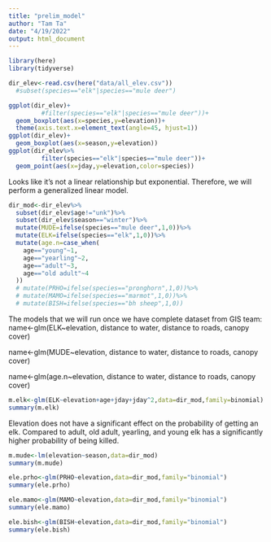 ```yaml
---
title: "prelim_model"
author: "Tam Ta"
date: "4/19/2022"
output: html_document
---
```


```r
library(here)
library(tidyverse)
```

```r
dir_elev<-read.csv(here("data/all_elev.csv"))
  #subset(species=="elk"|species=="mule deer")
```

```r
ggplot(dir_elev)+
         #filter(species=="elk"|species=="mule deer"))+
  geom_boxplot(aes(x=species,y=elevation))+
  theme(axis.text.x=element_text(angle=45, hjust=1))
ggplot(dir_elev)+
  geom_boxplot(aes(x=season,y=elevation))
ggplot(dir_elev%>%
         filter(species=="elk"|species=="mule deer"))+
  geom_point(aes(x=jday,y=elevation,color=species))
```
Looks like it's not a linear relationship but exponential. Therefore, we will perform a generalized linear model.

```r
dir_mod<-dir_elev%>%
  subset(dir_elev$age!="unk")%>%
  subset(dir_elev$season=="winter")%>%
  mutate(MUDE=ifelse(species=="mule deer",1,0))%>%
  mutate(ELK=ifelse(species=="elk",1,0))%>%
  mutate(age.n=case_when(
    age=="young"~1,
    age=="yearling"~2,
    age=="adult"~3,
    age=="old adult"~4
  ))
  # mutate(PRHO=ifelse(species=="pronghorn",1,0))%>%
  # mutate(MAMO=ifelse(species=="marmot",1,0))%>%
  # mutate(BISH=ifelse(species=="bh sheep",1,0))
```
The models that we will run once we have complete dataset from GIS team:
name<-glm(ELK~elevation, distance to water, distance to roads, canopy cover)

name<-glm(MUDE~elevation, distance to water, distance to roads, canopy cover)

name<-glm(age.n~elevation, distance to water, distance to roads, canopy cover)

```r
m.elk<-glm(ELK~elevation+age+jday+jday^2,data=dir_mod,family=binomial)
summary(m.elk)
```
Elevation does not have a significant effect on the probability of getting an elk.
Compared to adult, old adult, yearling, and young elk has a significantly higher probability of being killed.

```r
m.mude<-lm(elevation~season,data=dir_mod)
summary(m.mude)
```

```r
ele.prho<-glm(PRHO~elevation,data=dir_mod,family="binomial")
summary(ele.prho)
```

```r
ele.mamo<-glm(MAMO~elevation,data=dir_mod,family="binomial")
summary(ele.mamo)
```

```r
ele.bish<-glm(BISH~elevation,data=dir_mod,family="binomial")
summary(ele.bish)
```

